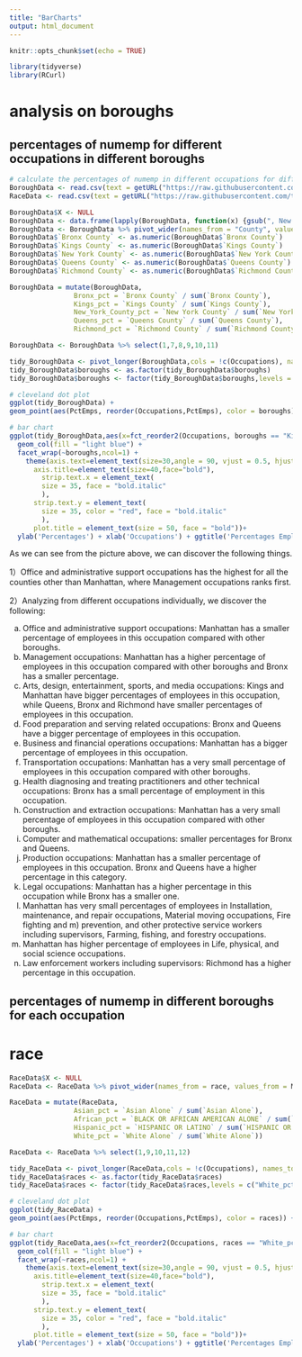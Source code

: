 ```yaml
---
title: "BarCharts"
output: html_document
---
```

```r
knitr::opts_chunk$set(echo = TRUE)
```

```r
library(tidyverse)
library(RCurl)
```
# analysis on boroughs
## percentages of numemp for different occupations in different boroughs
```r
# calculate the percentages of numemp in different occupations for different boroughs
BoroughData <- read.csv(text = getURL("https://raw.githubusercontent.com/tracy3057/STAT5702_NYC_Employment_Analysis/main/DataPreprocessing/Data/NumEmp/Occupation_County_Aggregate.csv"))
RaceData <- read.csv(text = getURL("https://raw.githubusercontent.com/tracy3057/STAT5702_NYC_Employment_Analysis/main/DataPreprocessing/Data/NumEmp/Occupation_Race_Aggregate.csv"))
```

```r
BoroughData$X <- NULL
BoroughData <- data.frame(lapply(BoroughData, function(x) {gsub(", New York", "", x)}))
BoroughData <- BoroughData %>% pivot_wider(names_from = "County", values_from = "MeanNumEmpbyCounty")
BoroughData$`Bronx County` <- as.numeric(BoroughData$`Bronx County`)
BoroughData$`Kings County` <- as.numeric(BoroughData$`Kings County`)
BoroughData$`New York County` <- as.numeric(BoroughData$`New York County`)
BoroughData$`Queens County` <- as.numeric(BoroughData$`Queens County`)
BoroughData$`Richmond County` <- as.numeric(BoroughData$`Richmond County`)

BoroughData = mutate(BoroughData, 
                Bronx_pct = `Bronx County` / sum(`Bronx County`),
                Kings_pct = `Kings County` / sum(`Kings County`),
                New_York_County_pct = `New York County` / sum(`New York County`),
                Queens_pct = `Queens County` / sum(`Queens County`),
                Richmond_pct = `Richmond County` / sum(`Richmond County`))

BoroughData <- BoroughData %>% select(1,7,8,9,10,11)

tidy_BoroughData <- pivot_longer(BoroughData,cols = !c(Occupations), names_to = "boroughs", values_to = "PctEmps")
tidy_BoroughData$boroughs <- as.factor(tidy_BoroughData$boroughs)
tidy_BoroughData$boroughs <- factor(tidy_BoroughData$boroughs,levels = c("Kings_pct","Queens_pct","New_York_County_pct","Bronx_pct","Richmond_pct"))

# cleveland dot plot
ggplot(tidy_BoroughData) +
geom_point(aes(PctEmps, reorder(Occupations,PctEmps), color = boroughs)) + ylab('Occupations') + xlab('Percentages') + ggtitle('Percentages Employed by Occupations for Different Boroughs in NYC') 
```
```r
# bar chart
ggplot(tidy_BoroughData,aes(x=fct_reorder2(Occupations, boroughs == "Kings_pct", PctEmps), y = PctEmps,color = boroughs)) +
  geom_col(fill = "light blue") +
  facet_wrap(~boroughs,ncol=1) +
    theme(axis.text=element_text(size=30,angle = 90, vjust = 0.5, hjust=1),
      axis.title=element_text(size=40,face="bold"),
        strip.text.x = element_text(
        size = 35, face = "bold.italic"
        ),
      strip.text.y = element_text(
        size = 35, color = "red", face = "bold.italic"
        ),
      plot.title = element_text(size = 50, face = "bold"))+
  ylab('Percentages') + xlab('Occupations') + ggtitle('Percentages Employed by Occupations for Different Counties in NYC')
```
As we can see from the picture above, we can discover the following things.

1）Office and administrative support occupations has the highest for all the counties other than Manhattan, where Management occupations ranks first.

2）Analyzing from different occupations individually, we discover the following:

a) Office and administrative support occupations: Manhattan has a smaller percentage of employees in this occupation compared with other boroughs.
b) Management occupations: Manhattan has a higher percentage of employees in this occupation compared with other boroughs and Bronx has a smaller percentage.
c) Arts, design, entertainment, sports, and media occupations: Kings and Manhattan have bigger percentages of employees in this occupation, while Queens, Bronx and Richmond have smaller percentages of employees in this occupation.
d) Food preparation and serving related occupations: Bronx and Queens have a bigger percentage of employees in this occupation.
e) Business and financial operations occupations: Manhattan has a bigger percentage of employees in this occupation.
f) Transportation occupations: Manhattan has a very small percentage of employees in this occupation compared with other boroughs.
g) Health diagnosing and treating practitioners and other technical occupations: Bronx has a small percentage of employment in this occupation.
h) Construction and extraction occupations: Manhattan has a very small percentage of employees in this occupation compared with other boroughs.
i) Computer and mathematical occupations: smaller percentages for Bronx and Queens.
j) Production occupations: Manhattan has a smaller percentage of employees in this occupation. Bronx and Queens have a higher percentage in this category.
k) Legal occupations: Manhattan has a higher percentage in this occupation while Bronx has a smaller one.
l) Manhattan has very small percentages of employees in Installation, maintenance, and repair occupations, Material moving occupations, Fire fighting and m) prevention, and other protective service workers including supervisors, Farming, fishing, and forestry occupations.
n) Manhattan has higher percentage of employees in Life, physical, and social science occupations.
o) Law enforcement workers including supervisors: Richmond has a higher percentage in this occupation.

## percentages of numemp in different boroughs for each occupation

# race

```r
RaceData$X <- NULL
RaceData <- RaceData %>% pivot_wider(names_from = race, values_from = MeanNumEmpbyRace)

RaceData = mutate(RaceData, 
                Asian_pct = `Asian Alone` / sum(`Asian Alone`),
                African_pct = `BLACK OR AFRICAN AMERICAN ALONE` / sum(`BLACK OR AFRICAN AMERICAN ALONE`),
                Hispanic_pct = `HISPANIC OR LATINO` / sum(`HISPANIC OR LATINO`),
                White_pct = `White Alone` / sum(`White Alone`))

RaceData <- RaceData %>% select(1,9,10,11,12)

tidy_RaceData <- pivot_longer(RaceData,cols = !c(Occupations), names_to = "races", values_to = "PctEmps")
tidy_RaceData$races <- as.factor(tidy_RaceData$races)
tidy_RaceData$races <- factor(tidy_RaceData$races,levels = c("White_pct","Hispanic_pct","African_pct","Asian_pct"))

# cleveland dot plot
ggplot(tidy_RaceData) +
geom_point(aes(PctEmps, reorder(Occupations,PctEmps), color = races)) + ylab('Occupations') + xlab('Percentages') + ggtitle('Percentages Employed by Occupations for Different Races in NYC') 
```

```r
# bar chart
ggplot(tidy_RaceData,aes(x=fct_reorder2(Occupations, races == "White_pct", PctEmps), y = PctEmps)) +
  geom_col(fill = "light blue") +
  facet_wrap(~races,ncol=1) +
    theme(axis.text=element_text(size=30,angle = 90, vjust = 0.5, hjust=1),
      axis.title=element_text(size=40,face="bold"),
        strip.text.x = element_text(
        size = 35, face = "bold.italic"
        ),
      strip.text.y = element_text(
        size = 35, color = "red", face = "bold.italic"
        ),
      plot.title = element_text(size = 50, face = "bold"))+
  ylab('Percentages') + xlab('Occupations') + ggtitle('Percentages Employed by Occupations for Different Races in NYC')
```

